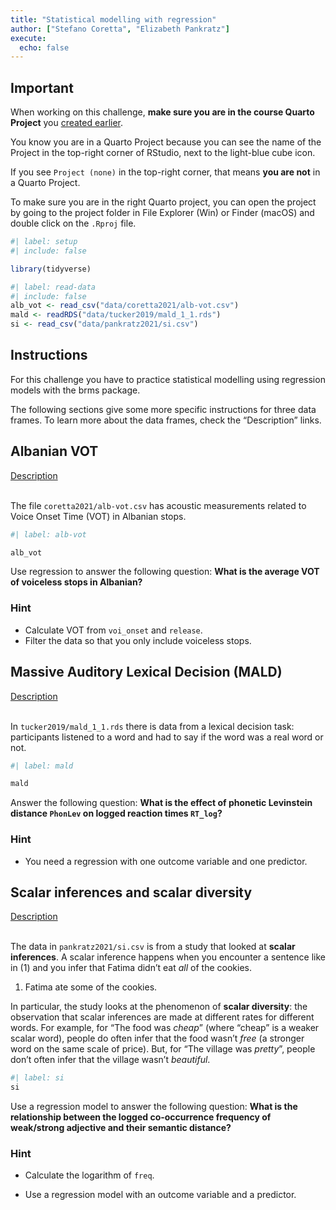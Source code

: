 ```yaml
---
title: "Statistical modelling with regression"
author: ["Stefano Coretta", "Elizabeth Pankratz"]
execute: 
  echo: false
---
```


::: callout-warning
## Important

When working on this challenge, **make sure you are in the course Quarto Project** you [created earlier](r-basics#r-studio-and-quarto-projects).

You know you are in a Quarto Project because you can see the name of the Project in the top-right corner of RStudio, next to the light-blue cube icon.

If you see `Project (none)` in the top-right corner, that means **you are not** in a Quarto Project.

To make sure you are in the right Quarto project, you can open the project by going to the project folder in File Explorer (Win) or Finder (macOS) and double click on the `.Rproj` file.
:::

```r
#| label: setup
#| include: false

library(tidyverse)
```

```r
#| label: read-data
#| include: false
alb_vot <- read_csv("data/coretta2021/alb-vot.csv")
mald <- readRDS("data/tucker2019/mald_1_1.rds")
si <- read_csv("data/pankratz2021/si.csv")
```

## Instructions

For this challenge you have to practice statistical modelling using regression models with the brms package.

The following sections give some more specific instructions for three data frames. To learn more about the data frames, check the "Description" links.

## Albanian VOT

```{=html}
<a class="btn btn-primary" target="_blank" href="https://uoelel.github.io/qml-data/data/coretta2021/alb-vot.html" role="button">Description</a>
<br>
<br>
```

The file `coretta2021/alb-vot.csv` has acoustic measurements related to Voice Onset Time (VOT) in Albanian stops.

```r
#| label: alb-vot

alb_vot
```

Use regression to answer the following question: **What is the average VOT of voiceless stops in Albanian?**

::: {.callout-tip collapse="true"}
### Hint

- Calculate VOT from `voi_onset` and `release`.
- Filter the data so that you only include voiceless stops.

:::

## Massive Auditory Lexical Decision (MALD)

```{=html}
<a class="btn btn-primary" target="_blank" href="https://uoelel.github.io/qml-data/data/tucker2019/mald_1_1.html" role="button">Description</a>
<br>
<br>
```

In `tucker2019/mald_1_1.rds` there is data from a lexical decision task: participants listened to a word and had to say if the word was a real word or not.

```r
#| label: mald

mald
```

Answer the following question: **What is the effect of phonetic Levinstein distance `PhonLev` on logged reaction times `RT_log`?**

::: {.callout-tip collapse="true"}
### Hint

- You need a regression with one outcome variable and one predictor.
:::

## Scalar inferences and scalar diversity

```{=html}
<a class="btn btn-primary" target="_blank" href="https://uoelel.github.io/qml-data/data/pankratz2021/si.html" role="button">Description</a>
<br>
<br>
```

The data in `pankratz2021/si.csv` is from a study that looked at **scalar inferences**. A scalar inference happens when you encounter a sentence like in (1) and you infer that Fatima didn't eat *all* of the cookies.

(1) Fatima ate some of the cookies.

In particular, the study looks at the phenomenon of **scalar diversity**: the observation that scalar inferences are made at different rates for different words. For example, for "The food was *cheap*" (where "cheap" is a weaker scalar word), people do often infer that the food wasn't *free* (a stronger word on the same scale of price). But, for "The village was *pretty*", people don't often infer that the village wasn't *beautiful*.

```r
#| label: si
si
```

Use a regression model to answer the following question: **What is the relationship between the logged co-occurrence frequency of weak/strong adjective and their semantic distance?**

::: {.callout-tip collapse="true"}
### Hint

- Calculate the logarithm of `freq`.

- Use a regression model with an outcome variable and a predictor.
:::
